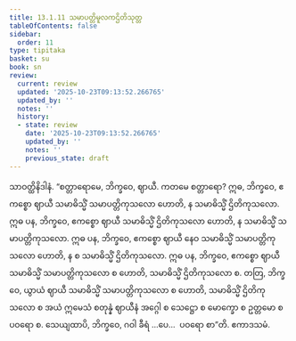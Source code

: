 ```yaml
---
title: 13.1.11 သမာပတ္တိမူလကဌိတိသုတ္တ
tableOfContents: false
sidebar:
  order: 11
type: tipitaka
basket: su
book: sn
review:
  current: review
  updated: '2025-10-23T09:13:52.266765'
  updated_by: ''
  notes: ''
  history:
  - state: review
    date: '2025-10-23T09:13:52.266765'
    updated_by: ''
    notes: ''
    previous_state: draft
---
```



<ReviewStatus review={frontmatter.review} showDetails={true} />

<HypothesisAnnotation frontmatter={frontmatter} />

<DynamicBreadcrumb />

<Division number="672" book="sn" e="ch" v="18" p="383">

<Paragraph number="1301" book="sn">
သာဝတ္ထိနိဒါနံ. “စတ္တာရောမေ, ဘိက္ခဝေ, ဈာယီ. ကတမေ စတ္တာရော? ဣဓ, ဘိက္ခဝေ, ဧကစ္စော ဈာယီ သမာဓိသ္မိံ သမာပတ္တိကုသလော ဟောတိ, န သမာဓိသ္မိံ ဌိတိကုသလော. ဣဓ ပန, ဘိက္ခဝေ, ဧကစ္စော ဈာယီ သမာဓိသ္မိံ ဌိတိကုသလော ဟောတိ, န သမာဓိသ္မိံ သမာပတ္တိကုသလော. ဣဓ ပန, ဘိက္ခဝေ, ဧကစ္စော ဈာယီ နေဝ သမာဓိသ္မိံ သမာပတ္တိကုသလော ဟောတိ, န စ သမာဓိသ္မိံ ဌိတိကုသလော. ဣဓ ပန, ဘိက္ခဝေ, ဧကစ္စော ဈာယီ သမာဓိသ္မိံ သမာပတ္တိကုသလော စ ဟောတိ, သမာဓိသ္မိံ ဌိတိကုသလော စ. တတြ, ဘိက္ခဝေ, ယွာယံ ဈာယီ သမာဓိသ္မိံ သမာပတ္တိကုသလော စ ဟောတိ, သမာဓိသ္မိံ ဌိတိကုသလော စ အယံ ဣမေသံ စတုန္နံ ဈာယီနံ အဂ္ဂေါ စ သေဋ္ဌော စ မောက္ခော စ ဥတ္တမော စ ပဝရော စ. သေယျထာပိ, ဘိက္ခဝေ, ဂဝါ ခီရံ …ပေ…  ပဝရော စာ”တိ.

</Paragraph>
</Division>

<Paragraph number="1302" type="center" book="sn">
ဧကာဒသမံ.
</Paragraph>